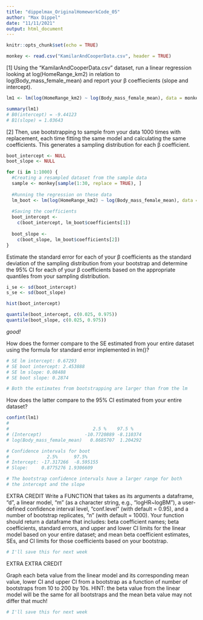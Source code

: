 ```yaml
---
title: "dippelmax_OriginalHomeworkCode_05"
author: "Max Dippel"
date: "11/11/2021"
output: html_document
---
```


```r
knitr::opts_chunk$set(echo = TRUE)

monkey <- read.csv("KamilarAndCooperData.csv", header = TRUE)

```

[1] Using the “KamilarAndCooperData.csv” dataset, run a linear regression looking at log(HomeRange_km2) in relation to log(Body_mass_female_mean) and report your β coeffiecients (slope and intercept).


```r
lm1 <- lm(log(HomeRange_km2) ~ log(Body_mass_female_mean), data = monkey)

summary(lm1)
# B0(intercept) = -9.44123
# B1(slope) = 1.03643

```


[2] Then, use bootstrapping to sample from your data 1000 times with replacement, each time fitting the same model and calculating the same coefficients. This generates a sampling distribution for each β coefficient.
```r

boot_intercept <- NULL
boot_slope <- NULL

for (i in 1:1000) {
  #Creating a resampled dataset from the sample data
  sample <- monkey[sample(1:30, replace = TRUE), ]
  
  #Running the regression on these data
  lm_boot <- lm(log(HomeRange_km2) ~ log(Body_mass_female_mean), data = sample)
  
  #Saving the coefficients
  boot_intercept <-
    c(boot_intercept, lm_boot$coefficients[1])
  
  boot_slope <-
    c(boot_slope, lm_boot$coefficients[2])
}


```

Estimate the standard error for each of your β coefficients as the standard deviation of the sampling distribution from your bootstrap and determine the 95% CI for each of your β coefficients based on the appropriate quantiles from your sampling distribution.
```r

i_se <- sd(boot_intercept)
s_se <- sd(boot_slope)

hist(boot_intercept)

quantile(boot_intercept, c(0.025, 0.975))
quantile(boot_slope, c(0.025, 0.975))


```

*good!*

How does the former compare to the SE estimated from your entire dataset using the formula for standard error implemented in lm()?
```r

# SE lm intercept: 0.67293
# SE boot intercept: 2.453888
# SE lm slope: 0.08488
# SE boot slope: 0.2874

# Both the estimates from bootstrapping are larger than from the lm
```

How does the latter compare to the 95% CI estimated from your entire dataset?
```r
confint(lm1)
#
#                               2.5 %    97.5 %
# (Intercept)                -10.7720889 -8.110374
# log(Body_mass_female_mean)   0.8685707  1.204292

# Confidence intervals for boot
#              2.5%      97.5% 
# Intercept: -17.317266  -8.595155 
# Slope:     0.8775276 1.9306609 

# The bootstrap confidence intervals have a larger range for both
# the intercept and the slope
```


EXTRA CREDIT
Write a FUNCTION that takes as its arguments a dataframe, “d”, a linear model, “m” (as a character string, e.g., “logHR~logBM”), a user-defined confidence interval level, “conf.level” (with default = 0.95), and a number of bootstrap replicates, “n” (with default = 1000). Your function should return a dataframe that includes: beta coefficient names; beta coefficients, standard errors, and upper and lower CI limits for the linear model based on your entire dataset; and mean beta coefficient estimates, SEs, and CI limits for those coefficients based on your bootstrap.

```r
# I'll save this for next week
```


EXTRA EXTRA CREDIT

Graph each beta value from the linear model and its corresponding mean value, lower CI and upper CI from a bootstrap as a function of number of bootstraps from 10 to 200 by 10s. HINT: the beta value from the linear model will be the same for all bootstraps and the mean beta value may not differ that much!

```r
# I'll save this for next week
```



